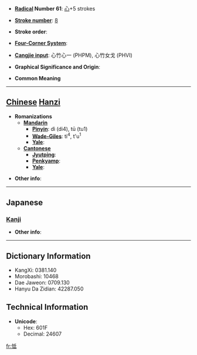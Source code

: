 * '''[[Wiktionary:Chinese radical index| Radical]] Number 61''': [[Wiktionary:Chinese radical index 心|心]]+5 strokes

* '''[[Wiktionary:Chinese total strokes index|Stroke number]]''': [[Wiktionary:Chinese total strokes index 8|8]]

* '''Stroke order''': 

* '''[[Wiktionary:Chinese four corner index|Four-Corner System]]''': 

* '''[[Wiktionary:Chinese Cangjie index|Cangjie input]]''': 心竹心一 (PHPM), 心竹女戈 (PHVI)

* '''Graphical Significance and Origin''': 

* '''Common Meaning'''

----

== [[Chinese]] [[Hanzi]] ==

* '''Romanizations'''
** '''[[Mandarin]]'''
*** '''[[Pinyin]]''': dì (di4), tū (tu1)
*** '''[[Wade-Giles]]''': ti<sup>4</sup>, t'u<sup>1</sup>
*** '''[[Yale]]''': 
** '''[[Cantonese]]'''
*** '''[[Jyutping]]''':
*** '''[[Penkyamp]]''': 
*** '''[[Yale]]''': 

* '''Other info''': 

----

==Japanese==
===[[Kanji]]===
{{kanji|on readings=[[てい]] (tei), [[たい]] (tai)|kun readings=[[もだえる]] (modaeru)}}

* '''Other info''':  

----

== Dictionary Information ==

* KangXi: 0381.140
* Morobashi: 10468
* Dae Jaweon: 0709.130
* Hanyu Da Zidian: 42287.050

== Technical Information ==

* '''Unicode''':
** Hex: 601F
** Decimal: 24607

[[fr:怟]]
